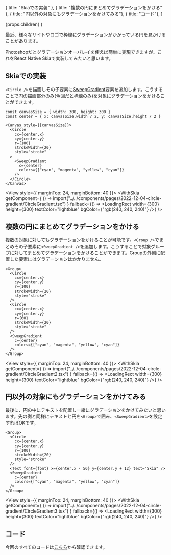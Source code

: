 


  { title: "Skiaでの実装" },
  { title: "複数の円にまとめてグラデーションをかける" },
  { title: "円以外の対象にもグラデーションをかけてみる"},
  { title: "コード"},
]

  <PostLayout headlines={headlines} meta={meta}>
    {props.children}
  </PostLayout>
)

最近、様々なサイトやロゴで枠線にグラデーションがかかっている円を見かけることがあります。

Photoshopだとグラデーションオーバレイを使えば簡単に実現できますが、これをReact Native Skiaで実装してみたいと思います。


## Skiaでの実装

`<Circle />`を描画しその子要素に[SweepGradient](https://shopify.github.io/react-native-skia/docs/shaders/gradients#sweep-gradient)要素を追加します。こうすることで円の描画部分のみ(今回だと枠線のみ)を対象にグラデーションをかけることができます。

```tsx
const canvasSize = { width: 300, height: 300 }
const center = { x: canvasSize.width / 2, y: canvasSize.height / 2 }

<Canvas style={[canvasSize]}>
  <Circle
    cx={center.x}
    cy={center.y}
    r={100}
    strokeWidth={20}
    style="stroke"
  >
    <SweepGradient
      c={center}
      colors={["cyan", "magenta", "yellow", "cyan"]}
    />
  </Circle>
</Canvas>
```


<View style={{ marginTop: 24, marginBottom: 40 }}>
  <WithSkia
    getComponent={
      () => import("../../components/pages/2022-12-04-circle-gradient/CircleGradient.tsx")
    }
    fallback={() => <LoadingRect width={300} height={300} textColor="lightblue" bgColor={"rgb(240, 240, 240)"} />}
  />
</View>


## 複数の円にまとめてグラデーションをかける

複数の対象に対してもグラデーションをかけることが可能です。`<Group />`でまとめその子要素に`<SweepGradient />`を追加します。こうすることで対象グループに対してまとめてグラデーションをかけることができます。Groupの外側に配置した要素にはグラデーションはかかりません。

```tsx
<Group>
  <Circle
    cx={center.x}
    cy={center.y}
    r={100}
    strokeWidth={20}
    style="stroke"
  />
  <Circle
    cx={center.x}
    cy={center.y}
    r={60}
    strokeWidth={20}
    style="stroke"
  />
  <SweepGradient
    c={center}
    colors={["cyan", "magenta", "yellow", "cyan"]}
  />
</Group>
```

<View style={{ marginTop: 24, marginBottom: 40 }}>
  <WithSkia
    getComponent={
      () => import("../../components/pages/2022-12-04-circle-gradient/CircleGradient2.tsx")
    }
    fallback={() => <LoadingRect width={300} height={300} textColor="lightblue" bgColor={"rgb(240, 240, 240)"} />}
  />
</View>


## 円以外の対象にもグラデーションをかけてみる

最後に、円の中にテキストを配置し一緒にグラデーションをかけてみたいと思います。先の例と同様にテキストと円を`<Group>`で囲み、`<SweepGradient>`を設定すればOKです。

```tsx
<Group>
  <Circle
    cx={center.x}
    cy={center.y}
    r={100}
    strokeWidth={20}
    style="stroke"
  />
  <Text font={font} x={center.x - 56} y={center.y + 12} text="Skia" />
  <SweepGradient
    c={center}
    colors={["cyan", "magenta", "yellow", "cyan"]}
  />
</Group>
```


<View style={{ marginTop: 24, marginBottom: 40 }}>
  <WithSkia
    getComponent={
      () => import("../../components/pages/2022-12-04-circle-gradient/CircleGradient3.tsx")
    }
    fallback={() => <LoadingRect width={300} height={300} textColor="lightblue" bgColor={"rgb(240, 240, 240)"} />}
  />
</View>


## コード

今回のすべてのコードは[こちら](https://github.com/gaishimo/omoidasu-tech-blog/tree/main/components/pages/2022-12-04-circle-gradient)から確認できます。





